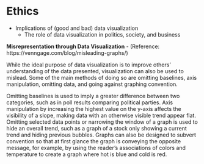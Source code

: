 # Ethics

+ Implications of (good and bad) data visualization
    + The role of data visualization in politics, society, and business

**Misrepresentation through Data Visualization**
       - (Reference: https://venngage.com/blog/misleading-graphs/)

While the ideal purpose of data visualization is to improve others' understanding of the data presented, visualization can also be used to mislead. Some of the main methods of doing so are omitting baselines, axis manipulation, omitting data, and going against graphing convention.

Omitting baselines is used to imply a greater difference between two categories, such as in poll results comparing political parties. Axis manipulation by increasing the highest value on the y-axis affects the visibility of a slope, making data with an otherwise visible trend appear flat. Omitting selected data points or narrowing the window of a graph is used to hide an overall trend, such as a graph of a stock only showing a current trend and hiding previous bubbles. Graphs can also be designed to subvert convention so that at first glance the graph is conveying the opposite message, for example, by using the reader's associations of colors and temperature to create a graph where hot is blue and cold is red.